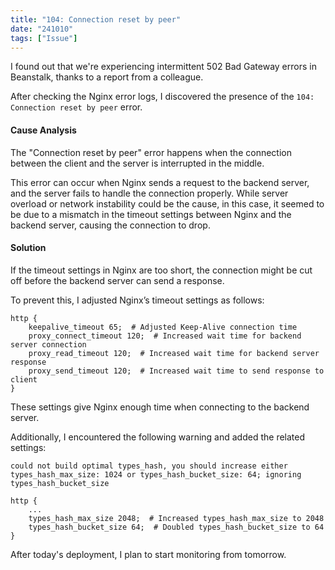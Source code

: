 ```yaml
---
title: "104: Connection reset by peer"
date: "241010"
tags: ["Issue"]
---
```


I found out that we're experiencing intermittent 502 Bad Gateway errors in Beanstalk, thanks to a report from a colleague.

After checking the Nginx error logs, I discovered the presence of the `104: Connection reset by peer` error.

#### Cause Analysis

The "Connection reset by peer" error happens when the connection between the client and the server is interrupted in the middle.

This error can occur when Nginx sends a request to the backend server, and the server fails to handle the connection properly. While server overload or network instability could be the cause, in this case, it seemed to be due to a mismatch in the timeout settings between Nginx and the backend server, causing the connection to drop.

#### Solution

If the timeout settings in Nginx are too short, the connection might be cut off before the backend server can send a response.

To prevent this, I adjusted Nginx’s timeout settings as follows:

```nginx
http {
    keepalive_timeout 65;  # Adjusted Keep-Alive connection time
    proxy_connect_timeout 120;  # Increased wait time for backend server connection
    proxy_read_timeout 120;  # Increased wait time for backend server response
    proxy_send_timeout 120;  # Increased wait time to send response to client
}
```

These settings give Nginx enough time when connecting to the backend server.

Additionally, I encountered the following warning and added the related settings:

```shell
could not build optimal types_hash, you should increase either types_hash_max_size: 1024 or types_hash_bucket_size: 64; ignoring types_hash_bucket_size
```

```nginx
http {
    ...
    types_hash_max_size 2048;  # Increased types_hash_max_size to 2048
    types_hash_bucket_size 64;  # Doubled types_hash_bucket_size to 64
}
```

After today's deployment, I plan to start monitoring from tomorrow.
